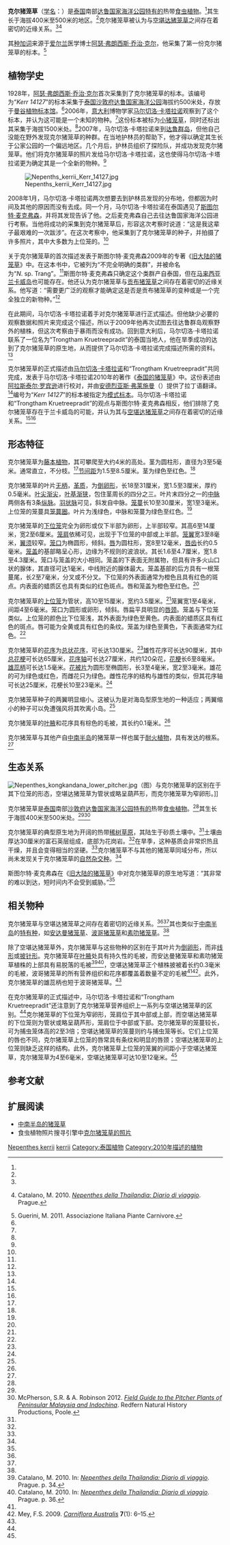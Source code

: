 {{noteTA
|G1=Carnivorous Plant
}}

{{Speciesbox
|image = Nepenthes kerrii.jpg
|image_caption = 克尔猪笼草的下位笼
|taxon=Nepenthes kerrii
|authority = [[马尔切洛·卡塔拉诺|M.Catal.]] & [[Trongtham_Kruetreepradit|Kruetr.]] (2010)<ref name=kerrii>Catalano, M. 2010. {{PDFlink|[http://www.marcellocatalano.com/desc.kerrii.pdf ''Nepenthes kerrii'' M. Catal. et T. Kruetr. sp. nov.]}} In: ''[[泰国的猪笼草|Nepenthes della Thailandia: Diario di viaggio]]''. Prague. p. 32.</ref>
|synonyms = *''Nepenthes'' sp. Trang<br><small>[[斯图尔特·麦克弗森|S.McPherson]] (2009)<ref name=McPherson>McPherson, S.R. 2009. ''[[旧大陆的猪笼草|Pitcher Plants of the Old World]]''. 2 volumes. Redfern Natural History Productions, Poole.</ref></small>
}}

'''克尔猪笼草'''（[[双名法|学名]]：''{{lang|la|Nepenthes kerrii}}''）是[[泰国|泰国]]南部[[达鲁国家海洋公园|达鲁国家海洋公园]][[特有种|特有的]]热带[[食虫植物|食虫植物]]。<ref name=kerrii />其生长于海拔400米至500米的地区。<ref name=McPherson />克尔猪笼草被认为与[[空堪达猪笼草|空堪达猪笼草]]{{small|（''N. kongkandana''）}}之间存在着密切的近缘关系。<ref name=kerrii /><ref name=Catalano>{{it icon}} Catalano, M. 2010. ''[[泰国的猪笼草|Nepenthes della Thailandia: Diario di viaggio]]''. Prague.</ref>

其[[种加词|种加词]]来源于[[爱尔兰|爱尔兰]]医学博士[[阿瑟·弗朗西斯·乔治·克尔|阿瑟·弗朗西斯·乔治·克尔]]，他采集了第一份克尔猪笼草的标本。<ref>Guerini, M. 2011. {{PDFlink|[http://www.aipcnet.eu/Carnivorous_docs/New_species_2010_Mara_Guerini.pdf 2010: new species of Carnivorous Plants.]}} Associazione Italiana Piante Carnivore.</ref>

== 植物学史 ==
1928年，[[阿瑟·弗朗西斯·乔治·克尔|阿瑟·弗朗西斯·乔治·克尔]]首次采集到了克尔猪笼草的标本。该编号为“''Kerr 14127''”的标本采集于[[泰国|泰国]][[沙敦府|沙敦府]][[达鲁国家海洋公园|达鲁国家海洋公园]]海拔约500米处，存放于[[曼谷植物标本馆|曼谷植物标本馆]]{{small|（BK）}}。<ref name=kerrii />2006年，[[意大利|意大利]]博物学家[[马尔切洛·卡塔拉诺|马尔切洛·卡塔拉诺]]观察到了这个标本，并认为这可能是一个未知的物种。<ref name=Catalano />这份标本被标为[[小猪笼草|小猪笼草]]{{small|（''N. gracilis''）}}，同时还标出其采集于海拔1500米处{{small|（之后才意识到标签上写的其实是“c. 500 m”）}}。<ref name=kerrii />2007年，马尔切洛·卡塔拉诺来到[[达鲁群岛|达鲁群岛]]，但他自己没能在野外发现克尔猪笼草的种群。在当地护林员的帮助下，他才得以确定其生长于公家公园的一个偏远地区。几个月后，护林员组织了探险队，并成功发现克尔猪笼草。他们将克尔猪笼草的照片发给马尔切洛·卡塔拉诺，这也使得马尔切洛·卡塔拉诺更为确定其是一个全新的物种。<ref name=Catalano />

[[File:Nepenths_kerrii_Kerr_14127.jpg|thumb]]

2008年1月，马尔切洛·卡塔拉诺两次想要去到护林员发现的分布地，但都因为时间及其他的原因而没有去成。同一个月，马尔切洛·卡塔拉诺在泰国遇见了[[斯图尔特·麦克弗森|斯图尔特·麦克弗森]]，并将其发现告诉了他。之后麦克弗森自己去往达鲁国家海洋公园进行考察。当他将成功的采集到克尔猪笼草后，形容这次考察时说道：“这是我这辈子最艰难的一次跋涉”。在这次考察中，他采集到了克尔猪笼草的种子，并拍摄了许多照片，其中大多数为上位笼的。<ref name=Catalano />

关于克尔猪笼草的首次描述发表于斯图尔特·麦克弗森2009年的专著《[[旧大陆的猪笼草|旧大陆的猪笼草]]》中。在这本书中，它被列为“不完全明确的类群”，并被命名为“''N''. sp. Trang”。<ref name=McPherson />斯图尔特·麦克弗森只确定这个类群产自泰国，但在[[马来西亚|马来西亚]][[兰卡威岛|兰卡威岛]]也可能存在。他还认为克尔猪笼草与[[贡布猪笼草|贡布猪笼草]]{{small|（''N. kampotiana''）}}之间存在着密切的近缘关系。他写道：“需要更广泛的观察才能确定这是否是贡布猪笼草的变种或是一个完全独立的新物种。”<ref name=McPherson />

在此期间，马尔切洛·卡塔拉诺着手对克尔猪笼草进行正式描述。但他缺少必要的观察数据和照片来完成这个描述，所以于2009年他再次试图去往达鲁群岛观察野外的植株，但这次考察由于暴雨而没有成功。回到意大利后，马尔切洛·卡塔拉诺联系了一位名为“Trongtham Kruetreepradit”的泰国当地人，他在旱季成功的达到了克尔猪笼草的原生地，从而提供了马尔切洛·卡塔拉诺完成描述所需的资料。<ref name=Catalano />

克尔猪笼草的正式描述由[[马尔切洛·卡塔拉诺|马尔切洛·卡塔拉诺]]和“Trongtham Kruetreepradit”共同完成，发表于马尔切洛·卡塔拉诺2010年的著作《[[泰国的猪笼草|泰国的猪笼草]]》中。这份表述由[[阿拉斯泰尔·罗宾逊|阿拉斯泰尔·罗宾逊]]进行校对，并由[[安德烈亚斯·弗莱施曼|安德烈亚斯·弗莱施曼]]（{{small|Andreas Fleischmann}}）提供了拉丁语翻译。<ref name=kerrii />编号为“''Kerr 14127''”的标本被指定为[[模式标本|模式标本]]。马尔切洛·卡塔拉诺和“Trongtham Kruetreepradit”的观点与斯图尔特·麦克弗森相反，他们排除了克尔猪笼草存在于兰卡威岛的可能，并认为其与[[空堪达猪笼草|空堪达猪笼草]]之间存在着密切的近缘关系。<ref name=kerrii /><ref name=Catalano />

== 形态特征 ==
克尔猪笼草为[[藤本植物|藤本植物]]，其可攀爬至大约4米的高处。茎为圆柱形，直径为3至5毫米。通常直立，不分枝。<ref name=McPherson />[[节间距|节间距]]为1.5至8.5厘米。茎为绿色至红色。<ref name=kerrii />

克尔猪笼草的叶片[[wikt:无柄|无柄]]，[[wikt:革质|革质]]，为[[wikt:倒卵形|倒卵形]]，长18至31厘米，宽1.5至3厘米，厚约0.5毫米。[[叶尖|叶尖]][[wikt:渐尖|渐尖]]，[[叶基|叶基]][[wikt:渐狭|渐狭]]，包住茎周长的四分之三。叶片末四分之一的[[中脉|中脉]]两侧各有3条[[纵脉|纵脉]]。[[羽状脉|羽状脉]]可见，斜发自中脉。[[笼蔓|笼蔓]]长10至30厘米，宽1至3毫米。上位笼的笼蔓具[[笼蔓圈|笼蔓圈]]。叶片为浅绿色，中脉和笼蔓为绿色至红色。<ref name=kerrii />

克尔猪笼草的[[下位捕虫笼|下位笼]]完全为卵形或仅下半部为卵形，上半部较窄。其高6至14厘米，宽2至6厘米。[[笼肩|笼肩]]依稀可见，出现于下位笼的中部或上半部。[[笼翼|笼翼]]宽3至8毫米，[[翼须|翼须]]较窄。[[笼口|笼口]]为椭圆形，倾斜。[[猪笼草#唇|唇]]为圆柱形，宽8至12毫米，[[唇齿|唇齿]]长约0.5毫米。[[笼盖|笼盖]]的基部略呈心形，边缘为不规则的波浪状。其长1.6至4.7厘米，宽1.8至4.3厘米。笼口与笼盖的大小相同。笼盖的下表面无附属物，但具有许多火山口状的腺体，其直径可达1毫米，中线附近的腺体最大。笼盖基部的后方具有一根笼蔓尾，长2至7毫米，分叉或不分叉。下位笼的外表面通常为橙色且具有红色的斑点。内表面的蜡质区也具有类似的红色斑点。唇和笼盖为橙色至红色。<ref name=kerrii />

克尔猪笼草的[[上位捕虫笼|上位笼]]为管状，高10至15厘米，宽约3.5厘米。<ref name=McPherson />笼翼宽1至4毫米，间距4至6毫米。笼口为圆形或卵形，倾斜。唇扁平具明显的[[唇颈|唇颈]]。笼盖与下位笼类似。上位笼的颜色比下位笼浅，其外表面为绿色至黄色。内表面的蜡质区具有红色的斑点。唇可能为全黄或具有红色的条纹。笼盖为绿色至黄色，下表面通常为红色。<ref name=kerrii />

克尔猪笼草的[[花序|花序]]为[[总状花序|总状花序]]，可长达130厘米。<ref name=McPherson />雄性花序可长达90厘米，其中[[总花梗|总花梗]]可长达65厘米，[[花序轴|花序轴]]可长达27厘米，共约120朵花，[[花梗|花梗]]长6至8毫米。[[雄蕊柄|雄蕊柄]]可长达1.5毫米。[[花被片|花被片]]为圆形至椭圆形，长3至4毫米，宽2至3毫米。雄花的可为绿色或红色，而雌花只为绿色。雌性花序的结构与雄性的类似，但其花序轴可长达25厘米，花梗长10至23毫米。<ref name=kerrii />

克尔猪笼草种子的两翼明显缩小。这被认为是对海岛型原生地的一种适应；两翼缩小的种子可以免遭强风将其吹离小岛。<ref name=McPherson />

克尔猪笼草的[[叶腋|叶腋]]和花序具有棕色的毛被，其长约0.1毫米。<ref name=kerrii />

克尔猪笼草与其他产自[[中南半岛|中南半岛]]的猪笼草一样也属于[[耐火植物|耐火植物]]，具有发达的根系。<ref name=Catalano />

== 生态关系 ==
[[File:Nepenthes_kongkandana_lower_pitcher.jpg|thumb]]（图）与克尔猪笼草的区别在于其下位笼的形态，空堪达猪笼草为管状或略呈葫芦形，而克尔猪笼草为窄卵形。]]

克尔猪笼草是[[泰国|泰国]]南部[[沙敦府|沙敦府]][[达鲁国家海洋公园|达鲁国家海洋公园]][[特有种|特有的]]热带[[食虫植物|食虫植物]]。<ref name=kerrii />其生长于海拔400米至500米处。<ref name=McPherson /><ref>McPherson, S.R. & A. Robinson 2012. ''[[西马来西亚与中南半岛的猪笼草野外指南|Field Guide to the Pitcher Plants of Peninsular Malaysia and Indochina]]''. Redfern Natural History Productions, Poole.</ref>

克尔猪笼草的典型原生地为开阔的热带[[稀树草原|稀树草原]]，其陆生于砂质土壤中。<ref name=kerrii />土壤由厚达30厘米的富石英层组成，底部为花岗岩。<ref name=McPherson />在旱季，这种基质会非常炽热且干燥，并且会变得相当的坚硬。<ref name=McPherson />克尔猪笼草不与其他的猪笼草同域分布，所以尚未发现关于克尔猪笼草的[[自然杂交种|自然杂交种]]。<ref name=Catalano />

斯图尔特·麦克弗森在《[[旧大陆的猪笼草|旧大陆的猪笼草]]》中对克尔猪笼草的原生地写道：“其非常的难以到达，短时间内不会受到威胁。”<ref name=McPherson />

== 相关物种 ==
克尔猪笼草与空堪达猪笼草之间存在着密切的近缘关系。<ref name=kerrii /><ref name=Catalano />其也类似于[[中南半岛|中南半岛]]的[[特有种|特有种]]，如[[安达曼猪笼草|安达曼猪笼草]]{{small|（''N. andamana''）}}、[[波哥猪笼草|波哥猪笼草]]{{small|（''N. bokorensis''）}}和[[素叻猪笼草|素叻猪笼草]]{{small|（''N. suratensis''）}}。<ref name=kerrii />

除了空堪达猪笼草外，克尔猪笼草与这些物种的区别在于其叶片为[[wikt:倒卵形|倒卵形]]，而非[[wikt:线形|线形]]或[[wikt:披针形|披针形]]。克尔猪笼草在[[叶腋|叶腋]]处具有持久性的毛被，而安达曼猪笼草和素叻猪笼草植株的上部具有易脱落的毛被<ref>Catalano, M. 2010. {{PDFlink|[http://www.marcellocatalano.com/desc.andamana.pdf ''Nepenthes andamana'' M. Catal. sp. nov.]}} In: ''[[泰国的猪笼草|Nepenthes della Thailandia: Diario di viaggio]]''. Prague. p. 34.</ref><ref>Catalano, M. 2010. {{PDFlink|[http://www.marcellocatalano.com/desc.suratensis.pdf ''Nepenthes suratensis'' M. Catal. sp. nov.]}} In: ''[[泰国的猪笼草|Nepenthes della Thailandia: Diario di viaggio]]''. Prague. p. 36.</ref>，空堪达猪笼草正个植株披被着长约0.3毫米的毛被，波哥猪笼草的所有营养组织和花序都覆盖着数量不定的毛被<ref name=kerrii /><ref name=bokor>Mey, F.S. 2009. {{PDFlink|[http://www.marcellocatalano.com/desc.bokorensis.pdf ''Nepenthes bokorensis'', a new species of Nepenthaceae from Cambodia.]}} ''[[澳大利亚食虫植物|Carniflora Australis]]'' '''7'''(1): 6–15.</ref>。此外，克尔猪笼草的雄蕊柄也短于波哥猪笼草。<ref name=kerrii />

在克尔猪笼草的正式描述中，马尔切洛·卡塔拉诺和“Trongtham Kruetreepradit”还注意到了克尔猪笼草营养组织上一系列与空堪达猪笼草的区别。<ref name=kerrii />克尔猪笼草的下位笼为窄卵形，笼肩位于其中部或上部，而空堪达猪笼草的下位笼则为管状或略呈葫芦形，笼肩位于中部或下部。克尔猪笼草的笼蔓较长，可为捕虫笼体高的2至3倍；空堪达猪笼草的笼蔓则约与捕虫笼等长。它们上位笼的唇也不同，克尔猪笼草上位笼的唇常具有条纹和明显的唇颈；空堪达猪笼草的上位笼则缺乏这样的结构。此外，克尔猪笼草上位笼的笼翼的间距小于空堪达猪笼草，克尔猪笼草为4至6毫米，空堪达猪笼草可达10至12毫米。<ref name=kerrii />

== 参考文献 ==
{{reflist|2}}

== 扩展阅读 ==
{{refbegin|2}}
* [https://web.archive.org/web/20110911194649/http://www.marcellocatalano.com/indochina.html 中南半岛的猪笼草]
* 食虫植物照片搜寻引擎中[http://www.cpphotofinder.com/nepenthes-kerrii-4299.html 克尔猪笼草的照片] {{Wayback|url=http://www.cpphotofinder.com/nepenthes-kerrii-4299.html |date=20201001134742 }}
{{commons-inline|Nepenthes kerrii|克尔猪笼草}}
{{wikispecies-inline|Nepenthes kerrii|克尔猪笼草}}
{{refend}}

{{猪笼草属}}
{{Taxonbar|from=Q10890909}}

[[Category:亚洲食虫植物|Nepenthes kerrii]]
[[Category:猪笼草属|kerrii]]
[[Category:泰国植物|Category:泰国植物]]
[[Category:2010年描述的植物|Category:2010年描述的植物]]